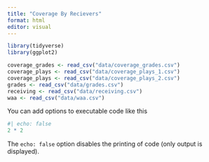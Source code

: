 ```yaml
---
title: "Coverage By Recievers"
format: html
editor: visual
---
```


```r
library(tidyverse)
library(ggplot2)
```

```r
coverage_grades <- read_csv("data/coverage_grades.csv")
coverage_plays <- read_csv("data/coverage_plays_1.csv")
coverage_plays <- read_csv("data/coverage_plays_2.csv")
grades <- read_csv("data/grades.csv")
receiving <- read_csv("data/receiving.csv")
waa <- read_csv("data/waa.csv")
```

You can add options to executable code like this

```r
#| echo: false
2 * 2
```

The `echo: false` option disables the printing of code (only output is displayed).
